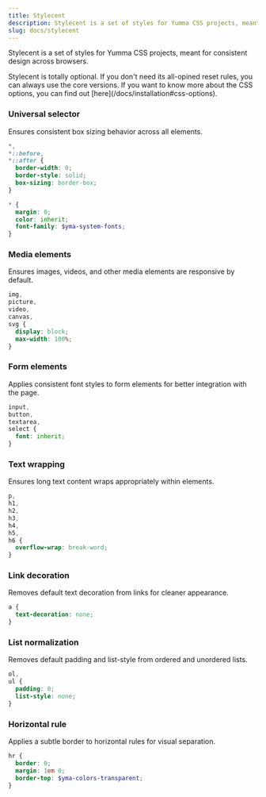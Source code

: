 ```yaml
---
title: Stylecent
description: Stylecent is a set of styles for Yumma CSS projects, meant for consistent design across browsers
slug: docs/stylecent
---
```


Stylecent is a set of styles for Yumma CSS projects, meant for consistent design across browsers.

<Aside type="note">
  Stylecent is totally optional. If you don't need its all-opined reset rules,
  you can always use the core versions. If you want to know more about the CSS
  options, you can find out [here](/docs/installation#css-options).
</Aside>

### Universal selector

Ensures consistent box sizing behavior across all elements.

```scss
*,
*::before,
*::after {
  border-width: 0;
  border-style: solid;
  box-sizing: border-box;
}

* {
  margin: 0;
  color: inherit;
  font-family: $yma-system-fonts;
}
```

### Media elements

Ensures images, videos, and other media elements are responsive by default.

```scss
img,
picture,
video,
canvas,
svg {
  display: block;
  max-width: 100%;
}
```

### Form elements

Applies consistent font styles to form elements for better integration with the page.

```scss
input,
button,
textarea,
select {
  font: inherit;
}
```

### Text wrapping

Ensures long text content wraps appropriately within elements.

```scss
p,
h1,
h2,
h3,
h4,
h5,
h6 {
  overflow-wrap: break-word;
}
```

### Link decoration

Removes default text decoration from links for cleaner appearance.

```scss
a {
  text-decoration: none;
}
```

### List normalization

Removes default padding and list-style from ordered and unordered lists.

```scss
ol,
ul {
  padding: 0;
  list-style: none;
}
```

### Horizontal rule

Applies a subtle border to horizontal rules for visual separation.

```scss
hr {
  border: 0;
  margin: 1em 0;
  border-top: $yma-colors-transparent;
}
```
